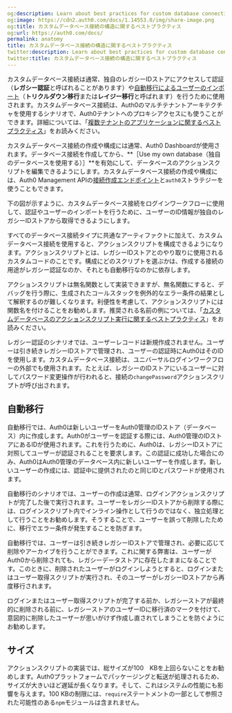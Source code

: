 ```yaml
---
og:description: Learn about best practices for custom database connection anatomy.
og:image: https://cdn2.auth0.com/docs/1.14553.0/img/share-image.png
og:title: カスタムデータベース接続の構造に関するベストプラクティス
og:url: https://auth0.com/docs/
permalink: anatomy
title: カスタムデータベース接続の構造に関するベストプラクティス
twitter:description: Learn about best practices for custom database connection anatomy.
twitter:title: カスタムデータベース接続の構造に関するベストプラクティス
---
```


カスタムデータベース接続は通常、独自のレガシーIDストアにアクセスして認証（**レガシー認証**と呼ばれることがあります）や[自動移行によるユーザーのインポート](/users/import-and-export-users/configure-automatic-migration-from-your-database)（**トリクルダウン移行**または**レイジー移行**と呼ばれます）を行うために使用されます。カスタムデータベース接続は、Auth0のマルチテナントアーキテクチャを使用するシナリオで、Auth0テナントへのプロキシアクセスにも使うことができます。詳細については、「[複数テナントのアプリケーションに関するベストプラクティス](/get-started/create-tenants/multi-tenant-apps-best-practices)」をお読みください。

カスタムデータベース接続の作成や構成には通常、Auth0 Dashboardが使用されます。データベース接続を作成してから、**［Use my own database（独自のデータベースを使用する）］**を有効にして、データベースのアクションスクリプトを編集できるようにします。カスタムデータベース接続の作成や構成には、Auth0 Management APIの[接続作成エンドポイント](https://auth0.com/docs/api/management/v2#!/Connections/post_connections)と`auth0`ストラテジーを使うこともできます。

下の図が示すように、カスタムデータベース接続をログインワークフローに使用して、認証やユーザーのインポートを行うために、ユーザーのID情報が独自のレガシーIDストアから取得できるようにします。

すべてのデータベース接続タイプに共通なアーティファクトに加えて、カスタムデータベース接続を使用すると、アクションスクリプトを構成できるようになります。アクションスクリプトとは、レガシーIDストアとのやり取りに使用されるカスタムコードのことです。構成にどのスクリプトを選ぶかは、作成する接続の用途がレガシー認証なのか、それとも自動移行なのかに依存します。

アクションスクリプトは無名関数として実装できますが、無名関数にすると、デバッグを行う際に、生成されたコールスタックを例外的なエラー条件の結果として解釈するのが難しくなります。利便性を考慮して、アクションスクリプトには関数名を付けることをお勧めします。推奨される名前の例については、「[カスタムデータベースのアクションスクリプト実行に関するベストプラクティス](/custom-database-connections-scripts/execution)」をお読みください。

レガシー認証のシナリオでは、ユーザーレコードは新規作成されません。ユーザーは引き続きレガシーIDストアで管理され、ユーザーの認証時にAuth0はそのIDを使用します。カスタムデータベース接続は、ユニバーサルログインワークフローの外部でも使用されます。たとえば、レガシーのIDストアにいるユーザーに対してパスワード変更操作が行われると、接続の`changePassword`アクションスクリプトが呼び出されます。

## 自動移行

自動移行では、Auth0は新しいユーザーをAuth0管理のIDストア（データベース）内に作成します。Auth0がユーザーを認証する際には、Auth0管理のIDストアにあるIDが使用されます。これを行うために、Auth0は、レガシーIDストアに対照してユーザーが認証されることを要求します。この認証に成功した場合にのみ、Auth0はAuth0管理のデータベース内に新しいユーザーを作成します。新しいユーザーの作成には、認証中に提供されたのと同じIDとパスワードが使用されます。

自動移行のシナリオでは、ユーザーの作成は通常、ログインアクションスクリプトが完了した後で実行されます。ユーザーをレガシーIDストアから削除する際には、ログインスクリプト内でインライン操作として行うのではなく、独立処理として行うことをお勧めします。そうすることで、ユーザーを誤って削除したために、移行でエラー条件が発生することを防ぎます。

自動移行では、ユーザーは引き続きレガシーIDストアで管理され、必要に応じて削除やアーカイブを行うことができます。これに関する弊害は、ユーザーがAuth0から削除されても、レガシーデータストアに存在したままになることです。このときに、削除されたユーザーがログインしようとすると、ログインまたはユーザー取得スクリプトが実行され、そのユーザーがレガシーIDストアから再度移行されます。

ログインまたはユーザー取得スクリプトが完了する前か、レガシーストアが最終的に削除される前に、レガシーストアのユーザーIDに移行済のマークを付けて、意図的に削除したユーザーが思いがけず作成し直されてしまうことを防ぐようにお勧めします。

## サイズ

アクションスクリプトの実装では、総サイズが100　KBを上回らないことをお勧めします。Auth0プラットフォームでパッケージングと転送が処理されるため、サイズが大きいほど遅延が長くなります。そして、これはシステムの性能にも影響を与えます。100 KBの制限には、`require`ステートメントの一部として参照された可能性のある`npm`モジュールは含まれません。